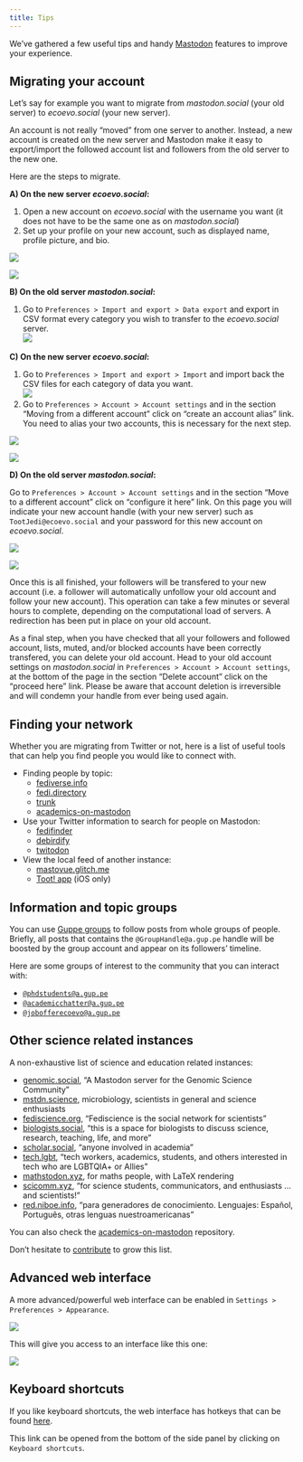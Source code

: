 ```yaml
---
title: Tips
---
```


We've gathered a few useful tips and handy 
[Mastodon](https://joinmastodon.org/) features
to improve your experience.

## Migrating your account

Let's say for example you want to migrate from
*mastodon.social* (your old server) to *ecoevo.social* (your new server).

::: {.callout-note}
An account is not really "moved" from one server to another.
Instead, a new account is created on the new server and Mastodon make
it easy to export/import the followed account list and followers from the old
server to the new one.
:::

Here are the steps to migrate.

**A) On the new server *ecoevo.social*:**

1) Open a new account on *ecoevo.social* with the username you want
(it does not have to be the same one as on *mastodon.social*)
2) Set up your profile on your new account, such as displayed name,
profile picture, and bio.

::: {layout="[[1,1]]"}
![](resources/images/tips-screenshot-migrate-1.png)

![](resources/images/tips-screenshot-migrate-2.png)
:::

**B) On the old server *mastodon.social*:**

1) Go to `Preferences > Import and export > Data export` and export in CSV format
every category you wish to transfer to the *ecoevo.social* server.<br>
![](resources/images/tips-screenshot-migrate-3.png)

**C) On the new server *ecoevo.social*:**

1) Go to `Preferences > Import and export > Import` and import back the CSV files
for each category of data you want.<br>
![](resources/images/tips-screenshot-migrate-4.png)
2) Go to `Preferences > Account > Account settings` and in the section
"Moving from a different account" click on "create an account alias" link.
You need to alias your two accounts, this is necessary for the next step.

::: {layout="[[1,1]]"}
![](resources/images/tips-screenshot-migrate-5.png)

![](resources/images/tips-screenshot-migrate-6.png)
:::


**D) On the old server *mastodon.social*:**

Go to `Preferences > Account > Account settings` and in the section
"Move to a different account" click on "configure it here" link.
On this page you will indicate your new account handle (with your new server)
such as `TootJedi@ecoevo.social` and your password for this new account on
*ecoevo.social*.

![](resources/images/tips-screenshot-migrate-7.png)

![](resources/images/tips-screenshot-migrate-8.png)

Once this is all finished, your followers will be transfered to your new account
(i.e. a follower will automatically unfollow your old account and follow your new account).
This operation can take a few minutes or several hours to complete,
depending on the computational load of servers.
A redirection has been put in place on your old account.

As a final step, when you have checked that all your followers and followed account,
lists, muted, and/or blocked accounts have been correctly transfered, you can delete your old account.
Head to your old account settings on *mastodon.social* in `Preferences > Account > Account settings`,
at the bottom of the page in the section "Delete account" click on the "proceed here" link.
Please be aware that account deletion is irreversible and will condemn your handle from ever
being used again.


## Finding your network

Whether you are migrating from Twitter or not,
here is a list of useful tools that can help you find people you
would like to connect with.

* Finding people by topic:
	* [fediverse.info](https://fediverse.info/explore/people)
	* [fedi.directory](https://fedi.directory/)
	* [trunk](https://communitywiki.org/trunk)
	* [academics-on-mastodon](https://github.com/nathanlesage/academics-on-mastodon)
* Use your Twitter information to search for people on Mastodon:
	* [fedifinder](https://fedifinder.glitch.me/)
	* [debirdify](https://pruvisto.org/debirdify/)
	* [twitodon](https://twitodon.com/)
* View the local feed of another instance:
	* [mastovue.glitch.me](https://mastovue.glitch.me)
	* [Toot! app](https://apps.apple.com/app/toot/id1229021451) (iOS only)

## Information and topic groups

You can use [Guppe groups](https://a.gup.pe/) to follow posts from whole groups of people.
Briefly, all posts that contains the `@GroupHandle@a.gup.pe` handle will be boosted by the group account
and appear on its followers' timeline.

Here are some groups of interest to the community that you can interact with:

* [`@phdstudents@a.gup.pe`](https://a.gup.pe/u/phdstudents)
* [`@academicchatter@a.gup.pe`](https://a.gup.pe/u/academicchatter)
* [`@jobofferecoevo@a.gup.pe`](https://a.gup.pe/u/jobofferecoevo)

## Other science related instances

A non-exhaustive list of science and education related instances:

* [genomic.social](https://genomic.social/about), "A Mastodon server for the Genomic Science Community"
* [mstdn.science](https://mstdn.science/about), microbiology, scientists in general and science enthusiasts
* [fediscience.org](https://fediscience.org/about), "Fediscience is the social network for scientists"
* [biologists.social](https://biologists.social), "this is a space for biologists to discuss science, research, teaching, life, and more"
* [scholar.social](https://scholar.social/about), "anyone involved in academia"
* [tech.lgbt](https://tech.lgbt/about), "tech workers, academics, students, and others interested in tech who are LGBTQIA+ or Allies"
* [mathstodon.xyz](https://mathstodon.xyz/about), for maths people, with LaTeX rendering
* [scicomm.xyz](https://scicomm.xyz/about), "for science students, communicators, and enthusiasts ... and scientists!"
* [red.niboe.info](https://red.niboe.info/about), "para generadores de conocimiento. Lenguajes: Español, Português, otras lenguas nuestroamericanas"

You can also check the [academics-on-mastodon](https://github.com/nathanlesage/academics-on-mastodon) repository.

Don't hesitate to [contribute](./how-to-contribute.html#contributing-to-this-documentation) to grow this list.

## Advanced web interface

A more advanced/powerful web interface can be enabled in `Settings > Preferences > Appearance`.

![](resources/images/tips-screenshot-advanced-web-interface-1.png){fig-alt="Screenshot showing the preference panel."}

This will give you access to an interface like this one:

![](resources/images/tips-screenshot-advanced-web-interface-2.png){fig-alt="Screenshot showing how the advanced web interface looks."}

## Keyboard shortcuts

If you like keyboard shortcuts,
the web interface has hotkeys that can be found
[here](https://ecoevo.social/keyboard-shortcuts).

This link can be opened from the bottom of the side panel by clicking on `Keyboard shortcuts`.
